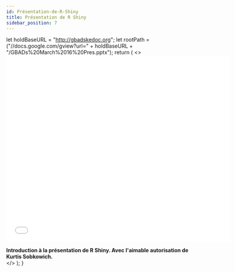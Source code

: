 ```yaml
---
id: Présentation-de-R-Shiny
title: Présentation de R Shiny
sidebar_position: 7
---
```



  let holdBaseURL = "http://gbadskedoc.org";
  let rootPath =  ("//docs.google.com/gview?url=" + holdBaseURL + "/GBADs%20March%2016%20Pres.pptx");
  return (
    <>
      <iframe src={rootPath} width="600px" height="500px" frameborder="0"></iframe>
      <div><b>Introduction à la présentation de R Shiny. Avec l'aimable autorisation de Kurtis Sobkowich.</b></div>
    </>
  );
}
